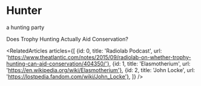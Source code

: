 

<Meta title="menu/organisms/actors/party" />

# Hunter

<Subtitle>a hunting party</Subtitle>

<Link url="https://www.theatlantic.com/notes/2015/09/radiolab-on-whether-trophy-hunting-can-aid-conservation/404350/">Does Trophy Hunting Actually Aid Conservation?</Link>

<RelatedArticles articles={[
    {id: 0, title: 'Radiolab Podcast', url: 'https://www.theatlantic.com/notes/2015/09/radiolab-on-whether-trophy-hunting-can-aid-conservation/404350/'},
    {id: 1, title: 'Elasmotherium', url: 'https://en.wikipedia.org/wiki/Elasmotherium'},
    {id: 2, title: 'John Locke', url: 'https://lostpedia.fandom.com/wiki/John_Locke'},
]} />

<Canvas>
  <Story name="party">
      <Hunter model={hunterStoryModel} />
      <Warrior model={warriorStoryModel} />
      <Cleric model={clericStoryModel} />
      <Wizard model={wizardStoryModel} />
      <Wisp />
  </Story>
</Canvas>